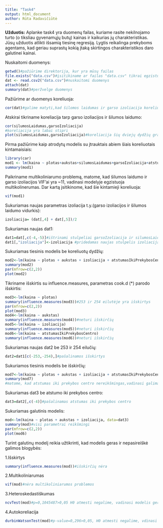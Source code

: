 ```yaml
---
title: "Task4"
output: html_document
author: Rūta Radavičiūtė
---
```

**Užduotis:**
Aplanke task4 yra duomenų failas, kuriame rasite nekilnojamo turto (o tiksliau gyvenamųjų butų) kainas ir kaikurias jų charakteristikas. Jūsų užduotis atlikti išsamią tiesinę regresiją. Lygtis reikalinga prekyboms agentams, kad geriau suprastų kokią įtaką skirtingos charakteristikos daro galutinei kainai.

Nuskaitomi duomenys:
```r
getwd()#pažiūrime direktorija, kur yra mūsų failas
file.exists("data.csv")#įsitikiname ar failas "data.csv" tikrai egzistuoja
dat <- read.csv2("data.csv")#nuskaitomi duomenys
attach(dat)
summary(dat)#peržvelge duomenys
```

Pažiūrime ar duomenys koreliuoja:
```r
cor(dat)#galime matyti,kad šilomos laidumas ir garso izoliacija koreliuoja
```

Atskirai tikriname koreliacija tarp garso izoliacijos ir šilumos laidumo:
```r
cor(silumosLaidumas,garsoIzoliacija)
#koreliacija yra labai stipri 
plot(silumosLaidumas,garsoIzoliacija)#koreliacija šių dviejų dydžių grafiškai
```

Pirma pažiūrime kaip atrodytų modelis su įtrauktais abiem šiais koreliuotais kintamaisiais:
```r
library(car)
mod1 <- lm(kaina ~ plotas+aukstas+silumosLaidumas+garsoIzoliacija+atstumasIkiPrekybosCentro, data = dat)
summary(mod1)
```

Paikriname multikoliniarumo problemą, matome, kad šilumos laidumo ir garso izoliacijos VIF'ai yra ~11, vadinasi modelyje egzistuoja multikolinerumas. Dar kartą įsitikinome, kad šie kintamieji koreliuoja:
```r
vif(mod1)
```

Sukuriamas naujas parametras izoliacija t.y.(garso izoliacijos ir šilumos laidumo vidurkis):
```r
izoliacija= (dat[,4] + dat[,5])/2
```

Sukuriamas naujas dat1:
```r
dat1=dat[,c(-4,-5)]#ištrinami stulpeliai garsoIzoliacija ir silumosLaidumas
dat1[,"izoliacija"]<-izoliacija #pridedamas naujas stulpelis izoliacija
```

Sukuriamas tiesinis modelis be koreliuotų dydžių:
```r
mod2<-lm(kaina ~ plotas + aukstas + izoliacija + atstumasIkiPrekybosCentro, data=dat1)
summary(mod2)
par(mfrow=c(2,2))
plot(mod2)
```

Tikriname išskirtis su influence.measures, parametras cook.d (*) parodo išskirtis:
```r
mod3<-lm(kaina ~ plotas)
summary(influence.measures(mod3))#253 ir 254 eilutėje yra išskirtys
par(mfrow=c(2,2))
plot(mod3)
mod4<-lm(kaina ~ aukstas)
summary(influence.measures(mod4))#neturi išskirčių
mod5<-lm(kaina ~ izoliacija)
summary(influence.measures(mod5))#neturi išskirčių
mod6<-lm(kaina ~ atstumasIkiPrekybosCentro)
summary(influence.measures(mod6))#neturi išskirčių
```

Sukuriamas naujas dat2 be 253 ir 254 eilučių:
```r
dat2=dat1[c(-253,-254),]#pašalinamos išskirtys
```

Sukuriamos tiesinis modelis be išskirčių:
```r
mod7<-lm(kaina ~ plotas + aukstas + izoliacija + atstumasIkiPrekybosCentro, data=dat2)
summary(mod7)
#matome, kad atstumas iki prekybos centro nereikšmingas,vadinasi galima, jį išmesti
```

Sukuriamas dat3 be atstumo iki prekybos centro:
```r
dat3=dat2[,c(-4)]#pašalinamas atstumas iki prekybos centro
```

Sukuriamas galutinis modelis:
```r
mod<-lm(kaina ~ plotas + aukstas + izoliacija, data=dat3)
summary(mod)#visi parametrai reikšmingi
par(mfrow=c(2,2))
plot(mod6)
```

Turint galutinų modelį reikia užtikrinti, kad modelis geras ir nepasireiškė galimos blogybės:

1.Išskirtys
```r
summary(influence.measures(mod))#išskirčių nėra
```
2.Multikoliniarumas
```r
vif(mod)#nėra multikoliniarumos problemos
```
3.Heteroskedastiškumas
```r
ncvTest(mod)#p=0,1045487>0,05 H0 atmesti negalime, vadinasi modelis geras t.y(duomenys homoskedastiški)
```
4.Autokoreliacija
```r
durbinWatsonTest(mod)#p-value=0,296>0,05, H0 atmesti negalime, vdinasi modelyje nėra autokorelecijos problemos
```
